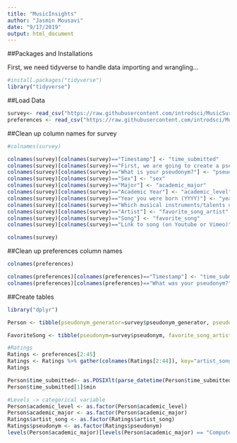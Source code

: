 ```yaml
---
title: "MusicInsights"
author: "Jasmin Mousavi"
date: "9/17/2019"
output: html_document
---
```



##Packages and Installations

First, we need tidyverse to handle data importing and wrangling...

```r
#install.packages("tidyverse")
library("tidyverse")
```

##Load Data

```r
survey<- read_csv("https://raw.githubusercontent.com/introdsci/MusicSurvey/master/music-survey.csv")
preferences <- read_csv("https://raw.githubusercontent.com/introdsci/MusicSurvey/master/preferences-survey.csv")
```

##Clean up column names for survey
```r
#colnames(survey)

colnames(survey)[colnames(survey)=="Timestamp"] <- "time_submitted"
colnames(survey)[colnames(survey)=="First, we are going to create a pseudonym for you to keep this survey anonymous (more or less). Which pseudonym generator would you prefer?"] <- "pseudonym_generator"
colnames(survey)[colnames(survey)=="What is your pseudonym?"] <- "pseudonym"
colnames(survey)[colnames(survey)=="Sex"] <- "sex"
colnames(survey)[colnames(survey)=="Major"] <- "academic_major"
colnames(survey)[colnames(survey)=="Academic Year"] <- "academic_level"
colnames(survey)[colnames(survey)=="Year you were born (YYYY)"] <- "year_born"
colnames(survey)[colnames(survey)=="Which musical instruments/talents do you play? (Select all that apply)"] <- "instrument_list"
colnames(survey)[colnames(survey)=="Artist"] <- "favorite_song_artist"
colnames(survey)[colnames(survey)=="Song"] <- "favorite_song"
colnames(survey)[colnames(survey)=="Link to song (on Youtube or Vimeo)"] <- "favorite_song_link"

colnames(survey)
```

##Clean up preferences column names
```r
colnames(preferences)

colnames(preferences)[colnames(preferences)=="Timestamp"] <- "time_submitted"
colnames(preferences)[colnames(preferences)=="What was your pseudonym?"] <- "pseudonym"
```

##Create tables 
```r
library("dplyr")

Person <- tibble(pseudonym_generator=survey$pseudonym_generator, pseudonym=survey$pseudonym, sex=survey$sex, academic_major=survey$academic_major, academic_level=survey$academic_level, year_born=survey$year_born, time_submitted=survey$time_submitted)

FavoriteSong <- tibble(pseudonym=survey$pseudonym, favorite_song_artist=survey$favorite_song_artist, favorite_song=survey$favorite_song, favorite_song_link=survey$favorite_song_link)

#Ratings
Ratings <- preferences[2:45]
Ratings <- Ratings %>% gather(colnames(Ratings[2:44]), key="artist_song", value="ratings")
Ratings

Person$time_submitted<- as.POSIXlt(parse_datetime(Person$time_submitted, format="%m/%d/%y %H:%M"))
Person$time_submitted[1]$min

#Levels -> categorical variable
Person$academic_level <- as.factor(Person$academic_level)
Person$academic_major <- as.factor(Person$academic_major)
Ratings$artist_song <- as.factor(Ratings$artist_song)
Ratings$pseudonym <- as.factor(Ratings$pseudonym)
levels(Person$academic_major)[levels(Person$academic_major) == "Computer information systems"] <- "Computer Information Systems"

```
